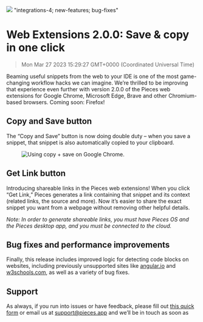![](https://uploads-ssl.webflow.com/6143afec68f555387049efb3/630d85b2b95d554886a751be_ezgif_com-gif-maker56_e07f9d96e10c07e2fdc24131340306bf_2000.png)
"integrations-4; new-features; bug-fixes"
# Web Extensions 2.0.0: Save & copy in one click
> Mon Mar 27 2023 15:29:27 GMT+0000 (Coordinated Universal Time)
<p>Beaming useful snippets from the web to your IDE is one of the most game-changing workflow hacks we can imagine. We’re thrilled to be improving that experience even further with version 2.0.0 of the Pieces web extensions for Google Chrome, Microsoft Edge, Brave and other Chromium-based browsers. Coming soon: Firefox!</p><h2 id="2ooru">Copy and Save button</h2><p>The “Copy and Save” button is now doing double duty – when you save a snippet, that snippet is also automatically copied to your clipboard.</p><figure class="w-richtext-figure-type-image w-richtext-align-center" data-rt-type="image" data-rt-align="center"><div><img alt="Using copy + save on Google Chrome." src="https://uploads-ssl.webflow.com/6143afec68f555387049efb3/630d85b3b95d55c7b3a754c5_ry9mnbu8kk4ebtqas81hs88o2rgh_d98dd8e696d9f2982d6ba86f03700b6a.gif" /></div></figure><h2 id="dgvi5">Get Link button</h2><p>Introducing shareable links in the Pieces web extensions! When you click “Get Link,” Pieces generates a link containing that snippet and its context (related links, the source and more). Now it’s easier to share the exact snippet you want from a webpage without removing other helpful details.</p><p><em>Note: In order to generate shareable links, you must have Pieces OS and the Pieces desktop app, and you must be connected to the cloud.</em></p><h2 id="4d5nl">Bug fixes and performance improvements</h2><p>Finally, this release includes improved logic for detecting code blocks on websites, including previously unsupported sites like <a href="http://angular.io/" target="_blank" rel="noopener noreferrer">angular.io</a> and <a href="http://w3schools.com/" target="_blank" rel="noopener noreferrer">w3schools.com</a>, as well as a variety of bug fixes.</p><h2 id="apb9a">Support</h2><p>As always, if you run into issues or have feedback, please fill out <a href="https://getpieces.typeform.com/to/mCjBSIjF" target="_blank" rel="noopener noreferrer">this quick form</a> or email us at <a href="mailto:support@pieces.app" target="_blank" rel="noopener noreferrer">support@pieces.app</a> and we’ll be in touch as soon as 
